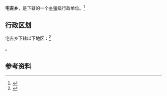 {{中国乡级行政区|52/01/21/202/000}}

'''宅吉乡'''，是{{PRC admin/fullname|52/01/21/202/000|3}}下辖的一个[[乡镇|乡镇]]级行政单位。<ref>{{PRC admin/ref sgc|{{PRC admin/parent|52/01/21/202/000}}}}</ref>

== 行政区划 ==

宅吉乡下辖以下地区：<ref>{{PRC admin/ref sgc|52/01/21/202/000}}</ref>

{{PRC admin/children|52/01/21/202/000}}。

== 参考资料 ==

{{reflist}}

{{行政区划小作品}}
{{PRC admin/navcat|52/01/21/202/000}}